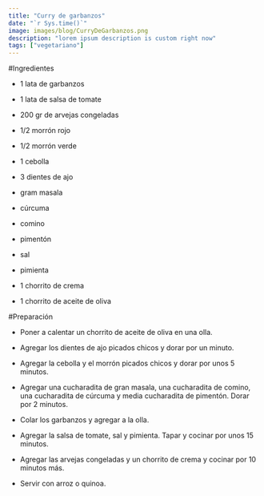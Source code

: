 ```yaml
---
title: "Curry de garbanzos"
date: "`r Sys.time()`"
image: images/blog/CurryDeGarbanzos.png
description: "lorem ipsum description is custom right now"
tags: ["vegetariano"]
---
```


#Ingredientes

- 1 lata de garbanzos

- 1 lata de salsa de tomate

- 200 gr de arvejas congeladas

- 1/2 morrón rojo

- 1/2 morrón verde

- 1 cebolla

- 3 dientes de ajo

- gram masala

- cúrcuma

- comino

- pimentón

- sal

- pimienta

- 1 chorrito de crema

- 1 chorrito de aceite de oliva


#Preparación

- Poner a calentar un chorrito de aceite de oliva en una olla.

- Agregar los dientes de ajo picados chicos y dorar por un minuto.

- Agregar la cebolla y el morrón picados chicos y dorar por unos 5 minutos.

- Agregar una cucharadita de gran masala, una cucharadita de comino, una cucharadita de cúrcuma y media cucharadita de pimentón. Dorar por 2 minutos.

- Colar los garbanzos y agregar a la olla.

- Agregar la salsa de tomate, sal y pimienta. Tapar y cocinar por unos 15 minutos.

- Agregar las arvejas congeladas y un chorrito de crema y cocinar por 10 minutos más.

- Servir con arroz o quinoa.





